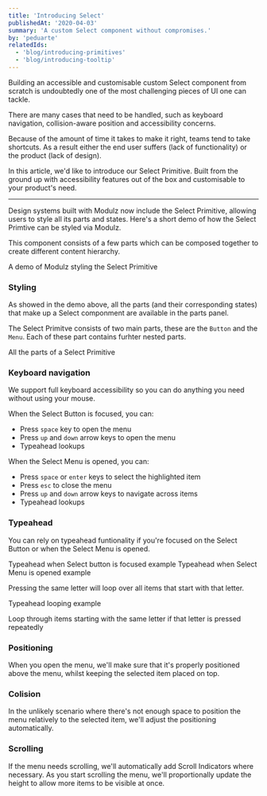 ```yaml
---
title: 'Introducing Select'
publishedAt: '2020-04-03'
summary: 'A custom Select component without compromises.'
by: 'peduarte'
relatedIds:
  - 'blog/introducing-primitives'
  - 'blog/introducing-tooltip'
---
```



Building an accessible and customisable custom Select component from scratch is undoubtedly one of the most challenging pieces of UI one can tackle.

There are many cases that need to be handled, such as keyboard navigation, collision-aware position and accessibility concerns.

Because of the amount of time it takes to make it right, teams tend to take shortcuts. As a result either the end user suffers (lack of functionality) or the product (lack of design).

In this article, we'd like to introduce our Select Primitive. Built from the ground up with accessibility features out of the box and customisable to your product's need.

---

Design systems built with Modulz now include the Select Primitive, allowing users to style all its parts and states. Here's a short demo of how the Select Primtive can be styled via Modulz.

This component consists of a few parts which can be composed together to create different content hierarchy.

<ProductVideo src={redSelect} />
<Text as="legend" mb={7} sx={{ textAlign: 'center', color: 'gray700', lineHeight: 0 }}>
  A demo of Modulz styling the Select Primitive
</Text>

### Styling

As showed in the demo above, all the parts (and their corresponding states) that make up a Select componment are available in the parts panel.

The Select Primitve consists of two main parts, these are the `Button` and the `Menu`. Each of these part contains furhter nested parts.

<ProductImage src={parts} />
<Text as="legend" mb={7} sx={{ textAlign: 'center', color: 'gray700', lineHeight: 0 }}>
  All the parts of a Select Primitive
</Text>

### Keyboard navigation

We support full keyboard accessibility so you can do anything you need without using your mouse.

When the Select Button is focused, you can:

- Press `space` key to open the menu
- Press `up` and `down` arrow keys to open the menu
- Typeahead lookups

When the Select Menu is opened, you can:

- Press `space` or `enter` keys to select the highlighted item
- Press `esc` to close the menu
- Press `up` and `down` arrow keys to navigate across items
- Typeahead lookups

### Typeahead

You can rely on typeahead funtionality if you're focused on the Select Button or when the Select Menu is opened.

<ProductVideo small src={typeaheadClosed} />
<Text as="legend" mb={7} sx={{ textAlign: 'center', color: 'gray700', lineHeight: 0 }}>
  Typeahead when Select button is focused example
</Text>

<ProductVideo small src={typeaheadOpen} />
<Text as="legend" mb={7} sx={{ textAlign: 'center', color: 'gray700', lineHeight: 0 }}>
  Typeahead when Select Menu is opened example
</Text>

Pressing the same letter will loop over all items that start with that letter.

<ProductVideo small src={typeaheadLoop} />
<Text as="legend" mb={7} sx={{ textAlign: 'center', color: 'gray700', lineHeight: 0 }}>
  Typeahead looping example
</Text>

Loop through items starting with the same letter if that letter is pressed repeatedly

### Positioning

When you open the menu, we'll make sure that it's properly positioned above the menu, whilst keeping the selected item placed on top.

### Colision

In the unlikely scenario where there's not enough space to position the menu relatively to the selected item, we'll adjust the positioning automatically.

### Scrolling

If the menu needs scrolling, we'll automatically add Scroll Indicators where necessary. As you start scrolling the menu, we'll proportionally update the height to allow more items to be visible at once.
